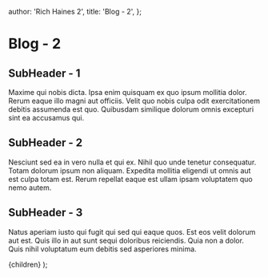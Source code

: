 
  author: 'Rich Haines 2',
  title: 'Blog - 2',
};

# Blog - 2

## SubHeader - 1

Maxime qui nobis dicta. Ipsa enim quisquam ex quo ipsum mollitia dolor. Rerum eaque illo magni aut officiis. Velit quo nobis culpa odit exercitationem debitis assumenda est quo. Quibusdam similique dolorum omnis excepturi sint ea accusamus qui.

## SubHeader - 2

Nesciunt sed ea in vero nulla et qui ex. Nihil quo unde tenetur consequatur. Totam dolorum ipsum non aliquam. Expedita mollitia eligendi ut omnis aut est culpa totam est. Rerum repellat eaque est ullam ipsam voluptatem quo nemo autem.

## SubHeader - 3

Natus aperiam iusto qui fugit qui sed qui eaque quos. Est eos velit dolorum aut est. Quis illo in aut sunt sequi doloribus reiciendis. Quia non a dolor. Quis nihil voluptatum eum debitis sed asperiores minima.

  <BlogLayout title={meta.title}>{children}</BlogLayout>
);
